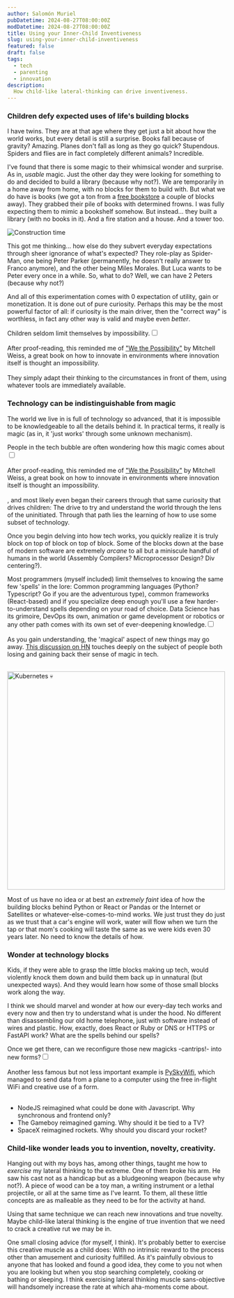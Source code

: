 ```yaml
---
author: Salomón Muriel
pubDatetime: 2024-08-27T08:00:00Z
modDatetime: 2024-08-27T08:00:00Z
title: Using your Inner-Child Inventiveness
slug: using-your-inner-child-inventiveness
featured: false
draft: false
tags:
  - tech
  - parenting
  - innovation
description:
  How child-like lateral-thinking can drive inventiveness.
---
```


### Children defy expected uses of life's building blocks

I have twins. They are at that age where they get just a bit about how the world works, but every detail is still a surprise. Books fall because of gravity? Amazing. Planes don't fall as long as they go quick? Stupendous. Spiders and flies are in fact completely different animals? Incredible.

I've found that there is some magic to their whimsical wonder and surprise. As in, _usable_ magic. Just the other day they were looking for something to do and decided to build a library (because why not?). We are temporarily in a home away from home, with no blocks for them to build with. But what we do have is books (we got a ton from a [free bookstore](https://www.instagram.com/books4cause/) a couple of blocks away). They grabbed their pile of books with determined frowns. I was fully expecting them to mimic a bookshelf somehow. But instead... they built a library (with no books in it). And a fire station and a house. And a tower too.

![Construction time](@assets/posts/blog/children_wonder/books.webp)

This got me thinking... how else do they subvert everyday expectations through sheer ignorance of what's expected? They role-play as Spider-Man, one being Peter Parker (permanently, he doesn't really answer to Franco anymore), and the other being Miles Morales. But Luca wants to be Peter every once in a while. So, what to do? Well, we can have 2 Peters (because why not?)

And all of this experimentation comes with 0 expectation of utility, gain or monetization. It is done out of pure curiosity. Perhaps this may be the most powerful factor of all: if curiosity is the main driver, then the "correct way" is worthless, in fact any other way is valid and maybe even _better_.

Children seldom limit themselves by impossibility.<input type="checkbox" id="cb1" /><label for="cb1"><sup></sup></label><span><br><br>After proof-reading, this reminded me of ["We the Possibility"](https://www.wethepossibility.com/) by Mitchell Weiss, a great book on how to innovate in environments where innovation itself is thought an impossibility. </br></br></span> They simply adapt their thinking to the circumstances in front of them, using whatever tools are immediately available.

### Technology can be indistinguishable from magic

The world we live in is full of technology so advanced, that it is impossible to be knowledgeable to all the details behind it. In practical terms, it really is magic (as in, it 'just works' through some unknown mechanism).

People in the tech bubble are often wondering how this magic comes about <input type="checkbox" id="cb2" /><label for="cb2"><sup></sup></label><span><br><br>After proof-reading, this reminded me of ["We the Possibility"](https://www.wethepossibility.com/) by Mitchell Weiss, a great book on how to innovate in environments where innovation itself is thought an impossibility. </br></br></span>, and most likely even began their careers through that same curiosity that drives children: The drive to try and understand the world through the lens of the uninitiated. Through that path lies the learning of how to use some subset of technology.

Once you begin delving into how tech works, you quickly realize it is truly block on top of block on top of block. Some of the blocks down at the base of modern software are extremely _arcane_ to all but a miniscule handful of humans in the world (Assembly Compilers? Microprocessor Design? Div centering?). 

Most programmers (myself included) limit themselves to knowing the same few 'spells' in the lore: Common programming languages (Python? Typescript? Go if you are the adventurous type), common frameworks (React-based) and if you specialize deep enough you'll use a few harder-to-understand spells depending on your road of choice. Data Science has its grimoire, DevOps its own, animation or game development or robotics or any other path comes with its own set of ever-deepening knowledge.<input type="checkbox" id="cb3" /><label for="cb3"><sup></sup></label><span><br><br>As you gain understanding, the 'magical' aspect of new things may go away. [This discussion on HN](https://news.ycombinator.com/item?id=20222096) touches deeply on the subject of people both losing and gaining back their sense of magic in tech.</br></br></span>

<img src={pauly.src} width='500px' alt='Kubernetes 💀'/>

Most of us have no idea or at best an _extremely faint_ idea of how the building blocks behind Python or React or Pandas or the Internet or Satellites or whatever-else-comes-to-mind works. We just trust they do just as we trust that a car's engine will work, water will flow when we turn the tap or that mom's cooking will taste the same as we were kids even 30 years later. No need to know the details of how.

### Wonder at technology blocks

Kids, if they were able to grasp the little blocks making up tech, would violently knock them down and build them back up in unnatural (but unexpected ways). And they would learn how some of those small blocks work along the way.

I think we should marvel and wonder at how our every-day tech works and every now and then try to understand what is under the hood. No different than disassembling our old home telephone, just with software instead of wires and plastic. How, exactly, does React or Ruby or DNS or HTTPS or FastAPI work? What are the spells behind our spells?

Once we get there, can we reconfigure those new magicks -cantrips!- into new forms?<input type="checkbox" id="cb4" /><label for="cb4"><sup></sup></label><span><br><br>Another less famous but not less important example is [PySkyWifi](https://robertheaton.com/pyskywifi/), which managed to send data from a plane to a computer using the free in-flight WiFi and creative use of a form.</br></br></span>

* NodeJS reimagined what could be done with Javascript. Why synchronous and frontend only?
* The Gameboy reimagined gaming. Why should it be tied to a TV?
* SpaceX reimagined rockets. Why should you discard your rocket?

### Child-like wonder leads you to invention, novelty, creativity.

Hanging out with my boys has, among other things, taught me how to _exercise_ my lateral thinking to the extreme. One of them broke his arm. He saw his cast not as a handicap but as a bludgeoning weapon (because why not?). A piece of wood can be a toy man, a writing instrument or a lethal projectile, or all at the same time as I've learnt. To them, all these little concepts are as malleable as they need to be for the activity at hand.

Using that same technique we can reach new innovations and true novelty. Maybe child-like lateral thinking is the engine of true invention that we need to crack a creative rut we may be in.

One small closing advice (for myself, I think). It's probably better to exercise this creative muscle as a child does: With no intrinsic reward to the process other than amusement and curiosity fulfilled. As it's painfully obvious to anyone that has looked and found a good idea, they come to you not when you are looking but when you stop searching completely, cooking or bathing or sleeping. I think exercising lateral thinking muscle sans-objective will handsomely increase the rate at which aha-moments come about.